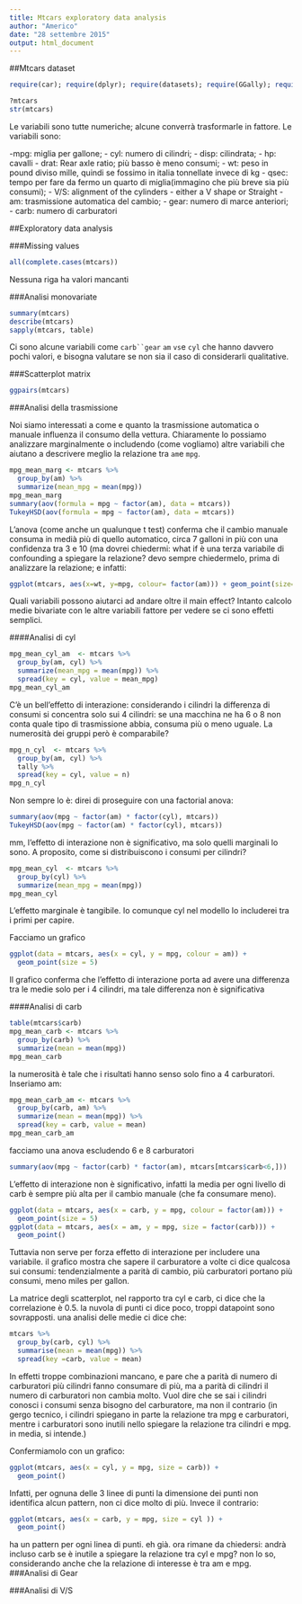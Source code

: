 ```yaml
---
title: Mtcars exploratory data analysis
author: "Americo"
date: "28 settembre 2015"
output: html_document
---
```

##Mtcars dataset

```r
require(car); require(dplyr); require(datasets); require(GGally); require(psych); require(tidyr); require(ggplot2)
```

```r
?mtcars
str(mtcars)
```

Le variabili sono tutte numeriche; alcune converrà trasformarle in fattore.
Le variabili sono:

-mpg: miglia per gallone;
- cyl: numero di cilindri;
- disp: cilindrata;
- hp: cavalli
- drat: Rear axle ratio; più basso è meno consumi;
- wt: peso in pound diviso mille, quindi se fossimo in italia tonnellate invece di kg
- qsec: tempo per fare da fermo un quarto di miglia(immagino che più breve sia più consumi);
- V/S: alignment of the cylinders - either a V shape or Straight
- am: trasmissione automatica del cambio;
- gear: numero di marce anteriori;
- carb: numero di carburatori

##Exploratory data analysis

###Missing values

```r
all(complete.cases(mtcars))
```

Nessuna riga ha valori mancanti

###Analisi monovariate

```r
summary(mtcars)
describe(mtcars)
sapply(mtcars, table)
```

Ci sono alcune variabili come `carb``gear` `am` `vs`e `cyl` che hanno davvero pochi valori, e bisogna valutare se non sia il caso di considerarli qualitative. 

###Scatterplot matrix

```r
ggpairs(mtcars)
```

###Analisi della trasmissione

Noi siamo interessati a come e quanto la trasmissione automatica o manuale influenza il consumo della vettura. Chiaramente lo possiamo analizzare marginalmente o includendo (come vogliamo) altre variabili che aiutano a descrivere meglio la relazione tra `am`e `mpg`.

```r
mpg_mean_marg <- mtcars %>%
  group_by(am) %>%
  summarize(mean_mpg = mean(mpg))
mpg_mean_marg
summary(aov(formula = mpg ~ factor(am), data = mtcars))
TukeyHSD(aov(formula = mpg ~ factor(am), data = mtcars))
```

L'anova (come anche un qualunque t test) conferma che il cambio manuale consuma in medià più di quello automatico, circa 7 galloni in più con una confidenza tra 3 e 10 (ma dovrei chiedermi: what if è una terza variabile di confounding a spiegare la relazione? devo sempre chiedermelo, prima di analizzare la relazione; e infatti:

```r
ggplot(mtcars, aes(x=wt, y=mpg, colour= factor(am))) + geom_point(size=6)
```



Quali variabili possono aiutarci ad andare oltre il main effect? Intanto calcolo medie bivariate con le altre variabili fattore per vedere se ci sono effetti semplici.

####Analisi di cyl
```r
mpg_mean_cyl_am  <- mtcars %>%
  group_by(am, cyl) %>%
  summarize(mean_mpg = mean(mpg)) %>%
  spread(key = cyl, value = mean_mpg)
mpg_mean_cyl_am
```

C'è un bell'effetto di interazione: considerando i cilindri la differenza di consumi si concentra solo sui 4 cilindri: se una macchina ne ha 6 o 8 non conta quale tipo di trasmissione abbia, consuma più o meno uguale. La numerosità dei gruppi però è comparabile?

```r
mpg_n_cyl  <- mtcars %>%
  group_by(am, cyl) %>%
  tally %>%
  spread(key = cyl, value = n)
mpg_n_cyl
```

Non sempre lo è: direi di proseguire con una factorial anova:

```r
summary(aov(mpg ~ factor(am) * factor(cyl), mtcars))
TukeyHSD(aov(mpg ~ factor(am) * factor(cyl), mtcars))
```

mm, l'effetto di interazione non è significativo, ma solo quelli marginali lo sono. A proposito, come si distribuiscono i consumi per cilindri?

```r
mpg_mean_cyl  <- mtcars %>%
  group_by(cyl) %>%
  summarize(mean_mpg = mean(mpg))
mpg_mean_cyl
```

L'effetto marginale è tangibile. Io comunque cyl nel modello lo includerei tra i primi per capire.

Facciamo un grafico

```r
ggplot(data = mtcars, aes(x = cyl, y = mpg, colour = am)) +
  geom_point(size = 5)
```

Il grafico conferma che l'effetto di interazione porta ad avere una differenza tra le medie solo per i 4 cilindri, ma tale differenza non è significativa

####Analisi di carb
 
```r
table(mtcars$carb)
mpg_mean_carb <- mtcars %>%
  group_by(carb) %>%
  summarize(mean = mean(mpg))
mpg_mean_carb
```

la numerosità è tale che i risultati hanno senso solo fino a 4 carburatori. Inseriamo am:

```r
mpg_mean_carb_am <- mtcars %>%
  group_by(carb, am) %>%
  summarize(mean = mean(mpg)) %>%
  spread(key = carb, value = mean)
mpg_mean_carb_am
```

facciamo una anova escludendo 6 e 8 carburatori

```r
summary(aov(mpg ~ factor(carb) * factor(am), mtcars[mtcars$carb<6,]))
```

L'effetto di interazione non è significativo, infatti la media per ogni livello di carb è sempre più alta per il cambio manuale (che fa consumare meno).

```r
ggplot(data = mtcars, aes(x = carb, y = mpg, colour = factor(am))) +
  geom_point(size = 5)
ggplot(data = mtcars, aes(x = am, y = mpg, size = factor(carb))) +
  geom_point()
```

Tuttavia non serve per forza effetto di interazione per includere una variabile. il grafico mostra che sapere il carburatore a volte ci dice qualcosa sui consumi: tendenzialmente a parità di cambio, più carburatori portano più consumi, meno miles per gallon.

La matrice degli scatterplot, nel rapporto tra cyl e carb, ci dice che la correlazione è 0.5. la nuvola di punti ci dice poco, troppi datapoint sono sovrapposti. una analisi delle medie ci dice che:

```r
mtcars %>%
  group_by(carb, cyl) %>%
  summarise(mean = mean(mpg)) %>%
  spread(key =carb, value = mean)
```

In effetti troppe combinazioni mancano, e pare che a parità di numero di carburatori più cilindri fanno consumare di più, ma a parità di cilindri il numero di carburatori non cambia molto. Vuol dire che se sai i cilindri conosci i consumi senza bisogno del carburatore, ma non il contrario (in gergo tecnico, i cilindri spiegano in parte la relazione tra mpg e carburatori, mentre i carburatori sono inutili nello spiegare la relazione tra cilindri e mpg. in media, si intende.) 

Confermiamolo con un grafico:

```r
ggplot(mtcars, aes(x = cyl, y = mpg, size = carb)) +
  geom_point()
```

Infatti, per ognuna delle 3 linee di punti la dimensione dei punti non identifica alcun pattern, non ci dice molto di più.
Invece il contrario:

```r
ggplot(mtcars, aes(x = carb, y = mpg, size = cyl )) +
  geom_point()
```

ha un pattern per ogni linea di punti. eh già. ora rimane da chiedersi: andrà incluso carb se è inutile a spiegare la relazione tra cyl e mpg? non lo so, considerando anche che la relazione di interesse è tra am e mpg.
###Analisi di Gear

###Analisi di V/S




